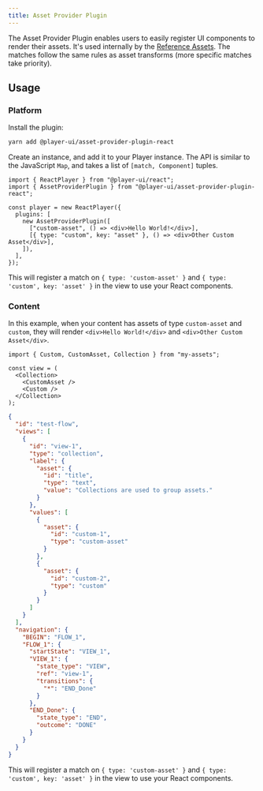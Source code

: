 ```yaml
---
title: Asset Provider Plugin
---
```



The Asset Provider Plugin enables users to easily register UI components to render their assets. It's used internally by the [Reference Assets](/assets/reference). The matches follow the same rules as asset transforms (more specific matches take priority).

## Usage

### Platform

<PlatformTabs>
  <Fragment slot='react'>

Install the plugin:

```bash
yarn add @player-ui/asset-provider-plugin-react
```

Create an instance, and add it to your Player instance.
The API is similar to the JavaScript `Map`, and takes a list of `[match, Component]` tuples.

```tsx
import { ReactPlayer } from "@player-ui/react";
import { AssetProviderPlugin } from "@player-ui/asset-provider-plugin-react";

const player = new ReactPlayer({
  plugins: [
    new AssetProviderPlugin([
      ["custom-asset", () => <div>Hello World!</div>],
      [{ type: "custom", key: "asset" }, () => <div>Other Custom Asset</div>],
    ]),
  ],
});
```

This will register a match on `{ type: 'custom-asset' }` and `{ type: 'custom', key: 'asset' }` in the view to use your React components.

  </Fragment>
</PlatformTabs>

### Content

In this example, when your content has assets of type `custom-asset` and `custom`, they will render `<div>Hello World!</div>` and `<div>Other Custom Asset</div>`.

<ContentTabs>
  <Fragment slot='tsx'>

```tsx
import { Custom, CustomAsset, Collection } from "my-assets";

const view = (
  <Collection>
    <CustomAsset />
    <Custom />
  </Collection>
);
```

</Fragment>
  <Fragment slot='json'>

```json
{
  "id": "test-flow",
  "views": [
    {
      "id": "view-1",
      "type": "collection",
      "label": {
        "asset": {
          "id": "title",
          "type": "text",
          "value": "Collections are used to group assets."
        }
      },
      "values": [
        {
          "asset": {
            "id": "custom-1",
            "type": "custom-asset"
          }
        },
        {
          "asset": {
            "id": "custom-2",
            "type": "custom"
          }
        }
      ]
    }
  ],
  "navigation": {
    "BEGIN": "FLOW_1",
    "FLOW_1": {
      "startState": "VIEW_1",
      "VIEW_1": {
        "state_type": "VIEW",
        "ref": "view-1",
        "transitions": {
          "*": "END_Done"
        }
      },
      "END_Done": {
        "state_type": "END",
        "outcome": "DONE"
      }
    }
  }
}
```

This will register a match on `{ type: 'custom-asset' }` and `{ type: 'custom', key: 'asset' }` in the view to use your React components.

  </Fragment>

</ContentTabs>
